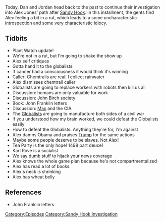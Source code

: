 {{DEFAULTSORT:
    #_EPISODE_0320:February 21-22, 2013
}}{{Episode
    | title             = February 21-22, 2013
    | caption           = Listen to this episode on [https://knowledgefight.libsyn.com/knowledge-fight-february-21-22-2013 Libsyn] [https://open.spotify.com/episode/4AuUB0ZCIkEhngO1jCR8D8 Spotify], Read the [[Transcript/320: February 21-22, 2013|Unofficial Transcript]]
    | episodeNumber     = 320
    | length            = 01:12:13
    | airDate           = July 12, 2019
    | coverageStartDate = February 21, 2013
    | coverageEndDate   = February 23, 2013
    | episodeType       = [[:Category:Sandy Hook Investigation|Sandy Hook Investigation]]
    | appearance        = [[Karl Rove]]
    | previousEpisode   = [[319: July 7-8, 2019]]
    | nextEpisode       = [[321: February 24-26, 2013]]
}}

{{Stub}}

Today, Dan and Jordan head back to the past to continue their investigation into Alex Jones' path after [[The Sandy Hook Elementary Massacre|Sandy Hook]]. In this installment, the gents find Alex feeling a bit in a rut, which leads to a some uncharacteristic introspection and some very characteristic idiocy.

==Tidbits==

*Plant Watch update!
*We're not in a rut, but I'm going to shake the show up
*Alex self critiques
*Gotta hand it to the globalists
*If cancer had a consciousness it would think it's winning
*Caller: Chemtrails are real. I collect rainwater
*Alex dismisses chemtrail caller
*Globalists are going to replace workers with robots then kill us all
*Discussion: humans are only valuable for work
*Discussion: John Birch society
*Book: John Franklin letters
*Discussion: [[Mao Zedong|Mao]] and the CIA
*The [[Globalists]] are going to manufacture both sides of a civil war
*If you understood how my brain worked, we could defeat the Globalists easily
*How to defeat the Globalists: Anything they're for, I'm against
*Alex damns Obama and praises [[Donald Trump|Trump]] for the same actions
*Maybe some people deserve to be slaves. Not Alex!
*Tea Party is the only hope! 1498 part deuce!
*Karl Rove is a socialist
*We say dumb stuff to hijack your news coverage
*Alex knows the whole game plan because he's not compartmentalized
*Alex has read a lot of books
*Alex's neck is shrinking
*Alex has wheat belly

==References==

*John Franklin letters

[[Category:Episodes]]
[[Category:Sandy Hook Investigation]]
